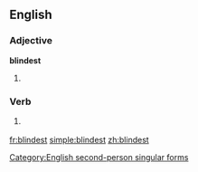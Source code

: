 ==English==

===Adjective===
'''blindest'''

# {{superlative of|[[blind]]}}

===Verb===
{{en-verb form}}

# {{archaic}} {{form of|Second-person singular simple present form|blind}}

[[Category:English second-person singular forms]]

[[fr:blindest]]
[[simple:blindest]]
[[zh:blindest]]